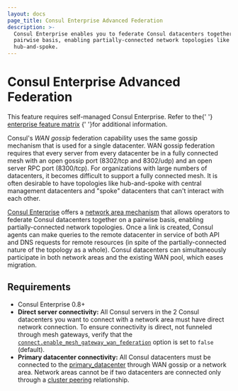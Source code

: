 ```yaml
---
layout: docs
page_title: Consul Enterprise Advanced Federation
description: >-
  Consul Enterprise enables you to federate Consul datacenters together on a
  pairwise basis, enabling partially-connected network topologies like
  hub-and-spoke.
---
```


# Consul Enterprise Advanced Federation

<EnterpriseAlert>
  This feature requires
  self-managed Consul Enterprise.
  Refer to the{' '}
  <a href="/docs/enterprise#consul-enterprise-feature-availability">enterprise feature matrix</a>
  {' '}for additional information.
</EnterpriseAlert>

Consul's _WAN gossip_ federation capability uses the same gossip mechanism that is used for a single datacenter.
WAN gossip federation requires that every server from every datacenter
be in a fully connected mesh with an open gossip port (8302/tcp and 8302/udp)
and an open server RPC port (8300/tcp). For organizations with large numbers of
datacenters, it becomes difficult to support a fully connected mesh. It is often
desirable to have topologies like hub-and-spoke with central management
datacenters and "spoke" datacenters that can't interact with each other.

[Consul Enterprise](https://www.hashicorp.com/consul) offers a [network
area mechanism](https://learn.hashicorp.com/tutorials/consul/federation-network-areas) that allows operators to
federate Consul datacenters together on a pairwise basis, enabling
partially-connected network topologies. Once a link is created, Consul agents
can make queries to the remote datacenter in service of both API and DNS
requests for remote resources (in spite of the partially-connected nature of the
topology as a whole). Consul datacenters can simultaneously participate in both
network areas and the existing WAN pool, which eases migration.

## Requirements

- Consul Enterprise 0.8+
- **Direct server connectivity:**
  All Consul servers in the 2 Consul datacenters
  you want to connect with a network area must have direct network connection. 
  To ensure connectivity is direct, not funneled through mesh gateways,
  verify that the
  [`connect.enable_mesh_gateway_wan_federation`](/docs/agent/config/config-files#connect_enable_mesh_gateway_wan_federation)
  option is set to `false` (default).
- **Primary datacenter connectivity:**
  All Consul datacenters must be connected
  to the [primary_datacenter](/docs/agent/config/config-files#primary_datacenter)
  through WAN gossip or a network area.
  Network areas cannot be if two datacenters are connected only through a
  [cluster peering](/docs/connect/cluster-peering) relationship.
